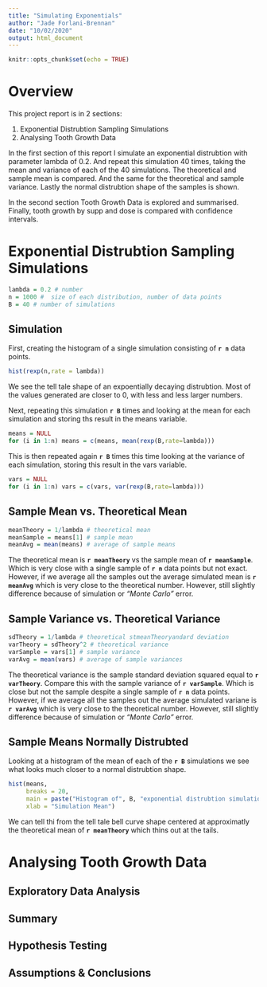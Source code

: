 ---
title: "Simulating Exponentials"
author: "Jade Forlani-Brennan"
date: "10/02/2020"
output: html_document
---

```{r setup, include=FALSE}
knitr::opts_chunk$set(echo = TRUE)
```

# Overview
This project report is in 2 sections:

1. Exponential Distrubtion Sampling Simulations
2. Analysing Tooth Growth Data

In the first section of this report I simulate an exponential distrubtion with
parameter lambda of 0.2. And repeat this simulation 40 times, taking the mean
and variance of each of the 40 simulations. The theoretical and sample mean is
compared. And the same for the theoretical and sample variance. Lastly the 
normal distrubtion shape of the samples is shown.

In the second section Tooth Growth Data is explored and summarised. Finally, 
tooth growth by supp and dose is compared with confidence intervals.

# Exponential Distrubtion Sampling Simulations

```{r expConstants}
lambda = 0.2 # number
n = 1000 #  size of each distribution, number of data points
B = 40 # number of simulations
```

## Simulation

First, creating the histogram of a single simulation consisting of **`r n`**
data points.
```{r expSimulation}
hist(rexp(n,rate = lambda))
```

We see the tell tale shape of an expoentially decaying distrubtion.
Most of the values generated are closer to 0, with less and less larger numbers.

Next, repeating this simulation **`r B`** times and looking at the mean for each
simulation and storing ths result in the means variable.

```{r expMeans}
means = NULL
for (i in 1:n) means = c(means, mean(rexp(B,rate=lambda)))
```

This is then repeated again **`r B`** times this time looking at the variance
of each simulation, storing this result in the vars variable.

```{r expVars}
vars = NULL
for (i in 1:n) vars = c(vars, var(rexp(B,rate=lambda)))
```


## Sample Mean vs. Theoretical Mean

```{r expMean}
meanTheory = 1/lambda # theoretical mean
meanSample = means[1] # sample mean
meanAvg = mean(means) # average of sample means
```
The theoretical mean is **`r meanTheory`** vs the sample mean of **`r meanSample`**.
Which is very close with a single sample of **`r n`** data points but not exact.
However, if we average all the samples out the average simulated mean is 
**`r meanAvg`** which is very close to the theoretical number. However, still
slightly difference because of simulation or *"Monte Carlo"* error.

## Sample Variance vs. Theoretical Variance

```{r expVar}
sdTheory = 1/lambda # theoretical stmeanTheoryandard deviation
varTheory = sdTheory^2 # theoretical variance
varSample = vars[1] # sample variance
varAvg = mean(vars) # average of sample variances
```
The theoretical variance is the sample standard deviation squared equal to **`r varTheory`**.
Compare this with the sample variance of **`r varSample`**.
Which is close but not the sample despite a single sample of **`r n`** data points.
However, if we average all the samples out the average simulated variane is 
**`r varAvg`** which is very close to the theoretical number. However, still
slightly difference because of simulation or *"Monte Carlo"* error.

## Sample Means Normally Distrubted

Looking at a histogram of the mean of each of the **`r B`** simulations we see 
what looks much closer to a normal distrubtion shape.

```{r expNormalMeans}
hist(means,
     breaks = 20,
     main = paste("Histogram of", B, "exponential distrubtion simulations with",n,"data points"),
     xlab = "Simulation Mean")
```



We can tell thi from the tell tale bell curve shape centered at approximatly
the theoretical mean of **`r meanTheory`** which thins out at the tails.

# Analysing Tooth Growth Data

## Exploratory Data Analysis

## Summary

## Hypothesis Testing

## Assumptions & Conclusions

```{r }

```
